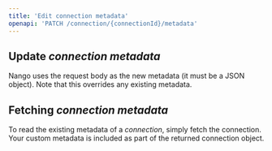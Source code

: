 ```yaml
---
title: 'Edit connection metadata'
openapi: 'PATCH /connection/{connectionId}/metadata'
---
```


## Update _connection metadata_

Nango uses the request body as the new metadata (it must be a JSON object). Note that this overrides any existing metadata.

## Fetching _connection metadata_

To read the existing metadata of a _connection_, simply fetch the connection. Your custom metadata is included as part of the returned connection object.
